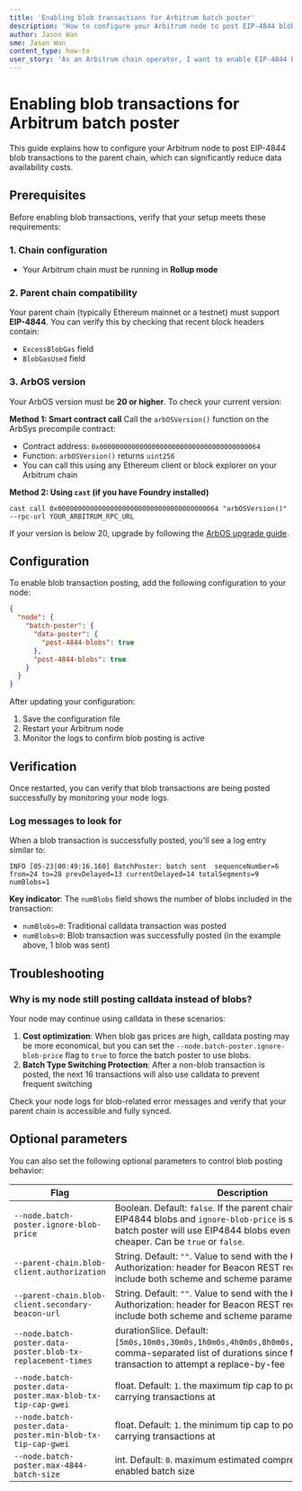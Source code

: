 ```yaml
---
title: 'Enabling blob transactions for Arbitrum batch poster'
description: 'How to configure your Arbitrum node to post EIP-4844 blob transactions to the parent chain'
author: Jason Wan
sme: Jason Wan
content_type: how-to
user_story: 'As an Arbitrum chain operator, I want to enable EIP-4844 blob transactions for my batch poster so I can reduce data availability costs.'
---
```


# Enabling blob transactions for Arbitrum batch poster

This guide explains how to configure your Arbitrum node to post EIP-4844 blob transactions to the parent chain, which can significantly reduce data availability costs.

## Prerequisites

Before enabling blob transactions, verify that your setup meets these requirements:

### 1. Chain configuration

- Your Arbitrum chain must be running in **Rollup mode**

### 2. Parent chain compatibility

Your parent chain (typically Ethereum mainnet or a testnet) must support **EIP-4844**. You can verify this by checking that recent block headers contain:

- `ExcessBlobGas` field
- `BlobGasUsed` field

### 3. ArbOS version

Your ArbOS version must be **20 or higher**. To check your current version:

**Method 1: Smart contract call**
Call the `arbOSVersion()` function on the ArbSys precompile contract:

- Contract address: `0x0000000000000000000000000000000000000064`
- Function: `arbOSVersion()` returns `uint256`
- You can call this using any Ethereum client or block explorer on your Arbitrum chain

**Method 2: Using `cast` (if you have Foundry installed)**

```shell
cast call 0x0000000000000000000000000000000000000064 "arbOSVersion()" --rpc-url YOUR_ARBITRUM_RPC_URL
```

If your version is below 20, upgrade by following the [ArbOS upgrade guide](13-arbos-upgrade.mdx).

## Configuration

To enable blob transaction posting, add the following configuration to your node:

```json
{
  "node": {
    "batch-poster": {
      "data-poster": {
        "post-4844-blobs": true
      },
      "post-4844-blobs": true
    }
  }
}
```

After updating your configuration:

1. Save the configuration file
2. Restart your Arbitrum node
3. Monitor the logs to confirm blob posting is active

## Verification

Once restarted, you can verify that blob transactions are being posted successfully by monitoring your node logs.

### Log messages to look for

When a blob transaction is successfully posted, you'll see a log entry similar to:

```shell
INFO [05-23|00:49:16.160] BatchPoster: batch sent  sequenceNumber=6 from=24 to=28 prevDelayed=13 currentDelayed=14 totalSegments=9
numBlobs=1
```

**Key indicator**: The `numBlobs` field shows the number of blobs included in the transaction:

- `numBlobs=0`: Traditional calldata transaction was posted
- `numBlobs>0`: Blob transaction was successfully posted (in the example above, 1 blob was sent)

## Troubleshooting

### Why is my node still posting calldata instead of blobs?

Your node may continue using calldata in these scenarios:

1. **Cost optimization**: When blob gas prices are high, calldata posting may be more economical, but you can set the `--node.batch-poster.ignore-blob-price` flag to `true` to force the batch poster to use blobs.
2. **Batch Type Switching Protection**: After a non-blob transaction is posted, the next 16 transactions will also use calldata to prevent frequent switching

Check your node logs for blob-related error messages and verify that your parent chain is accessible and fully synced.

## Optional parameters

You can also set the following optional parameters to control blob posting behavior:

| Flag                                                        | Description                                                                                                                                                                                                          |
| ----------------------------------------------------------- | -------------------------------------------------------------------------------------------------------------------------------------------------------------------------------------------------------------------- |
| `--node.batch-poster.ignore-blob-price`                     | Boolean. Default: `false`. If the parent chain supports EIP4844 blobs and `ignore-blob-price` is set to `true`, the batch poster will use EIP4844 blobs even if using calldata is cheaper. Can be `true` or `false`. |
| `--parent-chain.blob-client.authorization`                  | String. Default: `""`. Value to send with the HTTP Authorization: header for Beacon REST requests, must include both scheme and scheme parameters                                                                    |
| `--parent-chain.blob-client.secondary-beacon-url`           | String. Default: `""`. Value to send with the HTTP Authorization: header for Beacon REST requests, must include both scheme and scheme parameters                                                                    |
| `--node.batch-poster.data-poster.blob-tx-replacement-times` | durationSlice. Default: `[5m0s,10m0s,30m0s,1h0m0s,4h0m0s,8h0m0s,16h0m0s,22h0m0s]`. comma-separated list of durations since first posting a blob transaction to attempt a replace-by-fee                              |
| `--node.batch-poster.data-poster.max-blob-tx-tip-cap-gwei`  | float. Default: `1`. the maximum tip cap to post EIP-4844 blob carrying transactions at                                                                                                                              |
| `--node.batch-poster.data-poster.min-blob-tx-tip-cap-gwei`  | float. Default: `1`. the minimum tip cap to post EIP-4844 blob carrying transactions at                                                                                                                              |
| `--node.batch-poster.max-4844-batch-size`                   | int. Default: `0`. maximum estimated compressed 4844 blob enabled batch size                                                                                                                                         |
